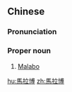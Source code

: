{{also|马拉博}}
==Chinese==
{{zh-forms|s=马拉博|gloss=-}}

===Pronunciation===
{{zh-pron
|m=Mǎlābó
|cat=pn
}}

===Proper noun===
{{zh-proper noun}}

# [[Malabo]] {{gloss|capital of Equatorial Guinea}}

{{zh-cat|Capital cities}}

[[hu:馬拉博]]
[[zh:馬拉博]]